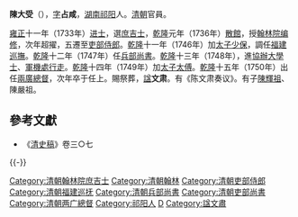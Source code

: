 '''陳大受'''（{{bd|？||1751年|catIdx=C陳}}），[[表字|字]]'''占咸'''，[[湖南|湖南]][[祁阳|祁阳]]人。[[清朝|清朝]]官員。

[[雍正|雍正]]十一年（1733年）[[进士|进士]]，選[[庶吉士|庶吉士]]，[[乾隆|乾隆]]元年（1736年）[[散館|散館]]，授[[翰林院编修|翰林院编修]]，次年超擢，五遷至[[吏部侍郎|吏部侍郎]]。[[乾隆|乾隆]]十一年（1746年）加[[太子少保|太子少保]]，調任[[福建巡撫|福建巡撫]]。[[乾隆|乾隆]]十二年（1747年）任[[兵部尚書|兵部尚書]]。[[乾隆|乾隆]]十三年（1748年），進[[協辦大學士|協辦大學士]]、[[軍機處|軍機處]][[行走|行走]]。[[乾隆|乾隆]]十四年（1749年）加[[太子太傅|太子太傅]]。[[乾隆|乾隆]]十五年（1750年）出任[[兩廣總督|兩廣總督]]，次年卒于任上。賜祭葬，[[諡|諡]]'''文肃'''。有《陈文肃奏议》。有子[[陳輝祖|陳輝祖]]、陳嚴祖。

==參考文獻==
*《[[清史稿|清史稿]]》卷三○七

{{-}}
{{start box}}
{{s-off}}
{{succession box|[[周興健|周興健]]|[[潘思榘|潘思榘]]|[[福建巡撫|福建巡撫]]|<small>乾隆十一年－乾隆十二年<br>（1746年－1747年）</small>}}
{{succession box|[[彭維新|彭維新]]|[[梁詩正|梁詩正]]|[[清朝兵部尚书列表#兵部漢尚書|兵部漢尚書]]|<small>乾隆十二年九月丁巳－乾隆十三年四月乙卯<br>（1747年11月2日－1748年4月28日）</small>}}
{{succession box|[[劉於義|劉於義]]|[[梁詩正|梁詩正]]|[[清朝吏部尚书列表#吏部汉尚书|吏部漢尚書]]|<small>乾隆十三年四月乙卯－乾隆十五年正月丁未<br>（1748年4月28日－1750年2月9日）</small>}}
{{succession box|[[碩色|碩色]]|[[阿里袞|阿里袞]]|[[兩廣總督|兩廣總督]]|<small>乾隆十五年正月丁未－乾隆十六年<br>（1750年2月9日－1751年11月14日）</small>}}
{{end box}}
{{DEFAULTSORT:Chen陈}}
{{雍正十一年癸丑科殿試金榜}}
{{清朝入祀賢良祠}}
{{清朝明史館職官}}
[[Category:清朝翰林院庶吉士|Category:清朝翰林院庶吉士]]
[[Category:清朝翰林|Category:清朝翰林]]
[[Category:清朝吏部侍郎|Category:清朝吏部侍郎]]
[[Category:清朝福建巡抚|Category:清朝福建巡抚]]
[[Category:清朝兵部尚書|Category:清朝兵部尚書]]
[[Category:清朝吏部尚書|Category:清朝吏部尚書]]
[[Category:清朝两广總督|Category:清朝两广總督]]
[[Category:祁阳人|Category:祁阳人]]
[[Category:陳姓|D]]
[[Category:諡文肅|Category:諡文肅]]